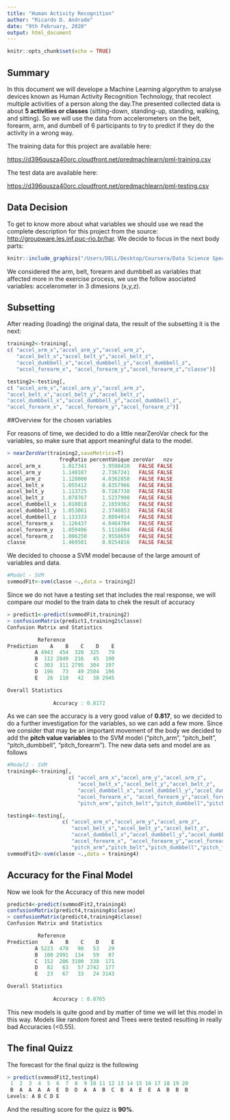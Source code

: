 ```yaml
---
title: "Human Activity Recognition"
author: "Ricardo D. Andrade"
date: "9th February, 2020"
output: html_document
---
```


```r
knitr::opts_chunk$set(echo = TRUE)
```

## Summary


In this document we will develope a Machine Learning algorythm to analyse devices known as Human Activity Recognition Technology, that recolect multiple activities of a person along the day.The presented collected data is about **5 activities or classes** (sitting-down, standing-up, standing, walking, and sitting). So we will use the data from accelerometers on the belt, forearm, arm, and dumbell of 6 participants to try to predict if they do the activity in a wrong way.

The training data for this project are available here:

<https://d396qusza40orc.cloudfront.net/predmachlearn/pml-training.csv>

The test data are available here:

<https://d396qusza40orc.cloudfront.net/predmachlearn/pml-testing.csv>


## Data Decision

To get to know more about what variables we should use we read the complete description for this project from the source: <http://groupware.les.inf.puc-rio.br/har>. We decide to focus in the next body parts:


```r
knitr::include_graphics("/Users/DELL/Desktop/Coursera/Data Science Specialization/Machine Learnin/Project/on-body-sensing-schema.png")
```

We considered the arm, belt, forearm and dumbbell as variables that affected more in the exercise process, we use the follow asociated variables:  accelerometer in 3 dimesions (x,y,z). 

## Subsetting

After reading (loading) the original data, the result of the subsetting it is the next:

```r

training2<-training[,
c( "accel_arm_x","accel_arm_y","accel_arm_z",
   "accel_belt_x","accel_belt_y","accel_belt_z",
   "accel_dumbbell_x","accel_dumbbell_y","accel_dumbbell_z",
   "accel_forearm_x", "accel_forearm_y","accel_forearm_z","classe")]

testing2<-testing[,
c( "accel_arm_x","accel_arm_y","accel_arm_z",
"accel_belt_x","accel_belt_y","accel_belt_z",
"accel_dumbbell_x","accel_dumbbell_y","accel_dumbbell_z",
"accel_forearm_x", "accel_forearm_y","accel_forearm_z")]

```

##Overview for the chosen variables

For reasons of time, we decided to do a little nearZeroVar check for the variables, so make sure that apport meaningful data to the model.

```r

> nearZeroVar(training2,saveMetrics=T)
                 freqRatio percentUnique zeroVar   nzv
accel_arm_x       1.017341     3.9598410   FALSE FALSE
accel_arm_y       1.140187     2.7367241   FALSE FALSE
accel_arm_z       1.128000     4.0362858   FALSE FALSE
accel_belt_x      1.055412     0.8357966   FALSE FALSE
accel_belt_y      1.113725     0.7287738   FALSE FALSE
accel_belt_z      1.078767     1.5237998   FALSE FALSE
accel_dumbbell_x  1.018018     2.1659362   FALSE FALSE
accel_dumbbell_y  1.053061     2.3748853   FALSE FALSE
accel_dumbbell_z  1.133333     2.0894914   FALSE FALSE
accel_forearm_x   1.126437     4.0464784   FALSE FALSE
accel_forearm_y   1.059406     5.1116094   FALSE FALSE
accel_forearm_z   1.006250     2.9558659   FALSE FALSE
classe            1.469581     0.0254816   FALSE FALSE
```


We decided to choose a SVM model because of the large amount of variables and data.

```r
#Model - SVM
svmmodFit<-svm(classe ~.,data = training2)
```
Since we do not have a testing set that includes the real response, we will compare our model to the train data to chek the result of accuracy
```r
> predict1<-predict(svmmodFit,training2)
> confusionMatrix(predict1,training2$classe)
Confusion Matrix and Statistics

          Reference
Prediction    A    B    C    D    E
         A 4943  454  320  325   79
         B  112 2849  216   45  190
         C  303  311 2795  304  197
         D  196   73   49 2504  196
         E   26  110   42   38 2945

Overall Statistics
                                          
               Accuracy : 0.8172
```

As we can see the accuracy is a very good value of **0.817**, so we decided to do a further investigation for the variables, so we can add a few more. Since we consider that may be an important movement of the body we decided to add the **pitch value variables** to the SVM model ("pitch_arm", "pitch_belt", "pitch_dumbbell", "pitch_forearm"). The new data sets and model are as follows

```r
#Model2 - SVM
training4<-training[,
                    c( "accel_arm_x","accel_arm_y","accel_arm_z",
                       "accel_belt_x","accel_belt_y","accel_belt_z",
                       "accel_dumbbell_x","accel_dumbbell_y","accel_dumbbell_z",
                       "accel_forearm_x", "accel_forearm_y","accel_forearm_z",
                       "pitch_arm","pitch_belt","pitch_dumbbell","pitch_forearm","classe")]

testing4<-testing[,
                  c( "accel_arm_x","accel_arm_y","accel_arm_z",
                     "accel_belt_x","accel_belt_y","accel_belt_z",
                     "accel_dumbbell_x","accel_dumbbell_y","accel_dumbbell_z",
                     "accel_forearm_x", "accel_forearm_y","accel_forearm_z",
                     "pitch_arm","pitch_belt","pitch_dumbbell","pitch_forearm")]
svmmodFit2<-svm(classe ~.,data = training4)
```

## Accuracy for the Final Model

Now we look for the Accuracy of this new model
```r
predict4<-predict(svmmodFit2,training4)
confusionMatrix(predict4,training4$classe)
> confusionMatrix(predict4,training4$classe)
Confusion Matrix and Statistics

          Reference
Prediction    A    B    C    D    E
         A 5223  470   98   53   29
         B  100 2991  134   59   87
         C  152  206 3100  338  171
         D   82   63   57 2742  177
         E   23   67   33   24 3143

Overall Statistics
                                          
               Accuracy : 0.8765 
```

This new models is quite good and by matter of time we will let this model in this way. Models like random forest and Trees were tested resulting in really bad Accuracies (<0.55).

## The final Quizz

The forecast for the final quizz is the following

```r
> predict(svmmodFit2,testing4)
 1  2  3  4  5  6  7  8  9 10 11 12 13 14 15 16 17 18 19 20 
 B  A  A  A  A  E  D  D  A  A  B  C  B  A  E  E  A  B  B  B 
Levels: A B C D E
```

And the resulting score for the quizz is **90%**.
